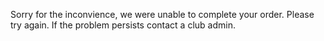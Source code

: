 Sorry for the inconvience, we were unable to complete your order. Please try again. If the problem persists contact a club admin.